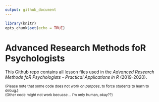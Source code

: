 ```yaml
---
output: github_document
---
```


```r
library(knitr)
opts_chunk$set(echo = TRUE)

```

# Advanced Research Methods foR Psychologists

This Github repo contains all lesson files used in the *Advanced Research Methods foR Psychologists - Practical Applications in R* (2019-2020).

<sub>(Please note that some code does not work *on purpose*, to force students to learn to debug.)  
(Other code might not work becuase... I'm only human, okay??)</sub>
